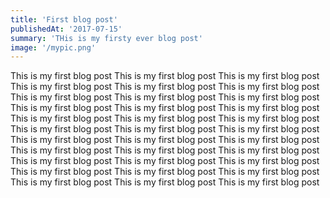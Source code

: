 ```yaml
---
title: 'First blog post'
publishedAt: '2017-07-15'
summary: 'THis is my firsty ever blog post'
image: '/mypic.png'
---
```


This is my first blog post
This is my first blog post
This is my first blog post
This is my first blog post
This is my first blog post
This is my first blog post
This is my first blog post
This is my first blog post
This is my first blog post
This is my first blog post
This is my first blog post
This is my first blog post
This is my first blog post
This is my first blog post
This is my first blog post
This is my first blog post
This is my first blog post
This is my first blog post
This is my first blog post
This is my first blog post
This is my first blog post
This is my first blog post
This is my first blog post
This is my first blog post
This is my first blog post
This is my first blog post
This is my first blog post
This is my first blog post
This is my first blog post
This is my first blog post
This is my first blog post
This is my first blog post
This is my first blog post
